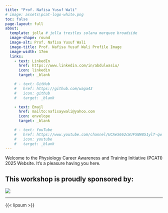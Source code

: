 ```yaml
---
title: "Prof. Nafisa Yusuf Wali"
# image: assets\pcat-logo-white.png
toc: false
page-layout: full
about: 
  template: jolla # jolla trestles solana marquee broadside
  image-shape: round
  image-alt: Prof. Nafisa Yusuf Wali
  image-title: Prof. Nafisa Yusuf Wali Profile Image
  image-width: 17em
  links:
    - text: LinkedIn
      href: https://www.linkedin.com/in/abdulwasiu/
      icon: linkedin
      target: _blank

    # - text: GitHub
    #   href: https://github.com/waga43
    #   icon: github
    #   target: _blank

    - text: Email
      href: mailto:nafisaywali@yahoo.com
      icon: envelope
      target: _blank

    # - text: YouTube
    #   href: https://www.youtube.com/channel/UCAe5662cWJF5NW851ylT-qw
    #   icon: youtube
    #   target: _blank
---
```



Welcome to the Physiology Career Awareness and Training Initiative (PCATI) 2025 Website. It's a pleasure having you here.

**This workshop is proudly sponsored by:**
---

![](assets\the-physiological-society-logo.png)

---

{{< lipsum >}}